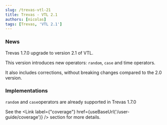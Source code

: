 ```yaml
---
slug: /trevas-vtl-21
title: Trevas - VTL 2.1
authors: [nicolas]
tags: [Trevas, 'VTL 2.1']
---
```



### News

Trevas 1.7.0 upgrade to version 2.1 of VTL.

This version introduces new operators: `random`, `case` and time operators.

It also includes corrections, without breaking changes compared to the 2.0 version.

### Implementations

`random` and `case`operators are already supported in Trevas 1.7.0

See the <Link label={"coverage"} href={useBaseUrl('/user-guide/coverage')} /> section for more details.
